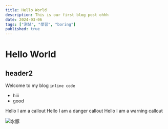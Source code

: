 ```yaml
---
title: Hello World
description: This is our first blog post ohhh
date: 2024-03-06
tags: ["測試", "學習", "boring"]
published: true
---
```


# Hello World

## header2

Welcome to my blog `inline code`

- hiii
- good

<Callout>Hello I am a callout</Callout>
<Callout type="danger">Hello I am a danger callout</Callout>
<Callout type="warning">Hello I am a warning callout</Callout>

![水豚](/images/123.jpeg)
